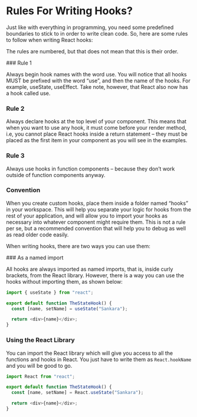 
# Rules For Writing Hooks?

Just like with everything in programming, you need some predefined boundaries to stick to in order to write clean code. So, here are some rules to follow when writing React hooks:

The rules are numbered, but that does not mean that this is their order.

<Steps>
### Rule 1

Always begin hook names with the word use. You will notice that all hooks MUST be prefixed with the word “use”, and then the name of the hooks. For example, useState, useEffect. Take note, however, that React also now has a hook called use.

### Rule 2

Always declare hooks at the top level of your component. This means that when you want to use any hook, it must come before your render method, i.e, you cannot place React hooks inside a return statement – they must be placed as the first item in your component as you will see in the examples.

### Rule 3

Always use hooks in function components – because they don’t work outside of function components anyway.

### Convention

When you create custom hooks, place them inside a folder named “hooks” in your workspace. This will help you separate your logic for hooks from the rest of your application, and will allow you to import your hooks as necessary into whatever component might require them. This is not a rule per se, but a recommended convention that will help you to debug as well as read older code easily.

</Steps>

When writing hooks, there are two ways you can use them:

<Steps>
### As a named import

All hooks are always imported as named imports, that is, inside curly brackets, from the React library. However, there is a way you can use the hooks without importing them, as shown below:

```js {4}
import { useState } from "react";

export default function TheStateHook() {
  const [name, setName] = useState("Sankara");

  return <div>{name}</div>;
}
```

### Using the React Library

You can import the React library which will give you access to all the functions and hooks in React. You just have to write them as `React.hookName` and you will be good to go.

```js {4}
import React from "react";

export default function TheStateHook() {
  const [name, setName] = React.useState("Sankara");

  return <div>{name}</div>;
}
```

</Steps>
